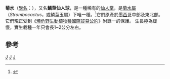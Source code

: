 {{Speciesbox
| taxon = Strombocactus disciformis
| image = Strombocactus esperanzae.jpg
| status = VU
| status_system = iucn3.1
| parent_authority = [[Nathaniel_Lord_Britton|Britton]] & [[Joseph_Nelson_Rose|Rose]]
| authority = ([[奧古斯丁·彼拉姆斯·德堪多|DC.]]) Britton & Rose
| synonyms =
* ''Ariocarpus disciformis''
* ''Ariocarpus disciformis ssp. jarmilae''
* ''Cactus disciformis''
* ''Echinocactus disciformis''
* ''Echinocactus turbiniformis''
* ''Mammillaria disciformis''
* ''Pediocactus jarmilae''
* ''Strombocactus disciformis ssp. jarmilae''
* ''Strombocactus jarmilae''
}}

'''菊水'''（[[學名|學名]]：''{{lang|la|Strombocactus disciformis}}''），又名'''鱗莖仙人球'''，是一種稀有的[[仙人掌|仙人掌]]，是[[菊水屬|菊水屬]]（''Strombocactus''，或鱗莖玉屬）下唯一種。<ref>{{Cite web|author=NCBI|title=Taxonomy browser (''Strombocactus'')|url=http://www.ncbi.nlm.nih.gov/Taxonomy/Browser/wwwtax.cgi?mode=Undef&id=130175&lvl=3&p=mapview&p=has_linkout&p=blast_url&p=genome_blast&keep=1&srchmode=1&unlock|accessdate=2009-09-03|archive-date=2019-01-31|archive-url=https://web.archive.org/web/20190131201655/https://www.ncbi.nlm.nih.gov/Taxonomy/Browser/wwwtax.cgi?mode=Undef&id=130175&lvl=3&p=mapview&p=has_linkout&p=blast_url&p=genome_blast&keep=1&srchmode=1&unlock|dead-url=no}}</ref>它們原產於[[墨西哥|墨西哥]]中部及東北部。它們現正受到《[[瀕危野生動植物種國際貿易公約|瀕危野生動植物種國際貿易公約]]》附錄一的保護。
生長極為緩慢，實生栽種一年只會長1~2公分左右。

== 參考 ==
{{reflist}}
{{Taxonbar}}

[[Category:仙人球族|J]]
[[Category:耐旱植物|J]]
[[Category:多肉植物|J]]